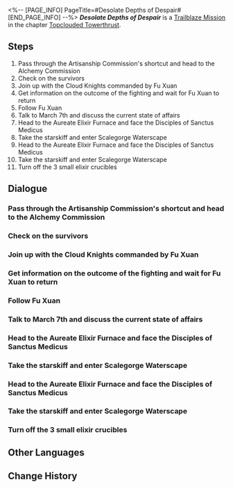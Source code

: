 <%-- [PAGE_INFO]
PageTitle=#Desolate Depths of Despair#
[END_PAGE_INFO] --%>
{{Stub|Dialogue, characters, and location(s)}}
{{Mission Infobox
|id            = 1021201
|title         = 
|image         = Mission Desolate Depths of Despair.png
|type          = Trailblaze
|event_name    = 
|chapter       = Topclouded Towerthrust
|requirements  = [[Trailblaze Mission]] ''[[Humming Antlers, Entwined Horns]]'' completed
|summary       = In a sudden turn of events, the master primus of the Disciples of Sanctus Medicus calls out on the brink of death for the one who brought the Stellaron to her, the assistant from the Antimatter Legion. Then, the guide who had been beside you all this time, "Miss Tingyun," suddenly turns into a ball of flame in a terrifying fashion, declaring to you their true identity of Phantylia, the Lord Ravager.<br />Phantylia uses the Legion's soldiers to block your path while moving deeper into Scalegorge Waterscape to claim the source of the Xianzhou natives' immortality &mdash; the Ambrosial Arbor.
|characters    = <!--characters that appear in this mission-->
|startLocation = <!--location as it intially appears on the mission screen-->
|world         = <!--i.e. Penacony-->
|area          = <!--i.e. A Child's Dream-->
|prev          = 
|next          = A Dragon Gallant, Its Ocean Distant
|exp           = 
|credits       = 
|stellarJade   = 
|other         = 
}}
'''''Desolate Depths of Despair''''' is a [[Trailblaze Mission]] in the chapter [[Topclouded Towerthrust]].

==Steps==
# Pass through the Artisanship Commission's shortcut and head to the Alchemy Commission
# Check on the survivors
# Join up with the Cloud Knights commanded by Fu Xuan
# Get information on the outcome of the fighting and wait for Fu Xuan to return
# Follow Fu Xuan
# Talk to March 7th and discuss the current state of affairs
# Head to the Aureate Elixir Furnace and face the Disciples of Sanctus Medicus
# Take the starskiff and enter Scalegorge Waterscape
# Head to the Aureate Elixir Furnace and face the Disciples of Sanctus Medicus
# Take the starskiff and enter Scalegorge Waterscape
# Turn off the 3 small elixir crucibles

<!--
==Gameplay Notes==

--><!--
==Trial Character==

-->
==Dialogue==
{{Stub Dialogue}}
===Pass through the Artisanship Commission's shortcut and head to the Alchemy Commission===
{{Mission Description|type=trailblaze|location=<!--to be added-->|The storm calms in the Artisanship Commission and the shortcut also opens up. You should pass through here as per the general's recommendations and head to the Alchemy Commission.}}
{{Dialogue Start}}
:{{tx}}
{{Dialogue End}}

===Check on the survivors===
{{Mission Description|type=trailblaze|location=<!--to be added-->|update|The Alchemy Commission lies in total chaos with a large-scale skirmish just kicking off. Just as you plan to stay away and assess the situation, you hear the sound of survivors calling for help.}}
{{Dialogue Start}}
:{{tx}}
{{Dialogue End}}

===Join up with the Cloud Knights commanded by Fu Xuan===
{{Mission Description|type=trailblaze|location=<!--to be added-->|update|According to the survivors, the master diviner had led the army to attack the rebel forces made up of Disciples of Sanctus Medicus. Your most urgent task right now is to head to the Knights' encampment and meet up with them.}}
{{Dialogue Start}}
:{{tx}}
{{Dialogue End}}

===Get information on the outcome of the fighting and wait for Fu Xuan to return===
{{Mission Description|type=trailblaze|location=<!--to be added-->|update|The Cloud Knights are stationed temporarily in a market in the Alchemy Commission. You learn that Fu Xuan had left with the scouts to assess the enemy.<br />All you can do for now is wait... or talk with the Knights to find out about the fighting so far.}}
{{Dialogue Start}}
:{{tx}}
{{Dialogue End}}

===Follow Fu Xuan===
{{Mission Description|type=trailblaze|location=<!--to be added-->|update|The master diviner soon returns to the encampment. According to her, the Disciples of Sanctus Medicus have summoned bizarre abominations and used sorcery to disturb people's minds, making the Knights unable to push forward.<br />She has figured out the reason but require the help of short-life individuals like you to overcome it.}}
{{Dialogue Start}}
:{{tx}}
{{Dialogue End}}

===Talk to March 7th and discuss the current state of affairs===
{{Mission Description|type=trailblaze|location=<!--to be added-->|update|The Cloud Knights are stationed temporarily in a market in the Alchemy Commission. You learn that Fu Xuan had left with the scouts to assess the enemy.<br />All you can do for now is wait... or talk with the Knights to find out about the fighting so far.}}
{{Dialogue Start}}
:{{tx}}
{{Dialogue End}}

===Head to the Aureate Elixir Furnace and face the Disciples of Sanctus Medicus===
{{Mission Description|type=trailblaze|location=<!--to be added-->|update|Deep in the bowels of the Alchemy Commission, the ancient elixir crucibles have been reactivated and smoke wafts out from them. This area was once named Evemist Mansion due to the mist generated by the elixir crucibles. Now these mists have been poisoned by the Disciples of Sanctus Medicus, and can quickly induce mara in long-life species.<br />Since you are the only ones who can break through the stalemate, you don't have a reason to refuse. You immediately prepare to fight the Disciples of Sanctus Medicus after turning off the elixir crucibles.}}
{{Dialogue Start}}
:{{tx}}
{{Dialogue End}}

===Take the starskiff and enter Scalegorge Waterscape===
{{Mission Description|type=trailblaze|location=<!--to be added-->|update|In a sudden turn of events, the master primus of the Disciples of Sanctus Medicus calls out on the brink of death for the one who brought the Stellaron to her, the assistant from the Antimatter Legion. Then, the guide who had been beside you all this time, "Miss Tingyun," suddenly turns into a ball of flame in a terrifying fashion, declaring to you their true identity of Phantylia, the Lord Ravager.<br />Phantylia uses the Legion's soldiers to block your path while moving deeper into Scalegorge Waterscape to claim the source of the Xianzhou natives' immortality &mdash; the Ambrosial Arbor.}}
{{Dialogue Start}}
:{{tx}}
{{Dialogue End}}

===Head to the Aureate Elixir Furnace and face the Disciples of Sanctus Medicus===
{{Mission Description|type=trailblaze|location=<!--to be added-->|update|Deep in the bowels of the Alchemy Commission, the ancient elixir crucibles have been reactivated and smoke wafts out from them. This area was once named Evemist Mansion due to the mist generated by the elixir crucibles. Now these mists have been poisoned by the Disciples of Sanctus Medicus, and can quickly induce mara in long-life species.<br />Since you are the only ones who can break through the stalemate, you don't have a reason to refuse. You immediately prepare to fight the Disciples of Sanctus Medicus after turning off the elixir crucibles.}}
{{Dialogue Start}}
:{{tx}}
{{Dialogue End}}

===Take the starskiff and enter Scalegorge Waterscape===
{{Mission Description|type=trailblaze|location=<!--to be added-->|update|In a sudden turn of events, the master primus of the Disciples of Sanctus Medicus calls out on the brink of death for the one who brought the Stellaron to her, the assistant from the Antimatter Legion. Then, the guide who had been beside you all this time, "Miss Tingyun," suddenly turns into a ball of flame in a terrifying fashion, declaring to you their true identity of Phantylia, the Lord Ravager.<br />Phantylia uses the Legion's soldiers to block your path while moving deeper into Scalegorge Waterscape to claim the source of the Xianzhou natives' immortality &mdash; the Ambrosial Arbor.}}
{{Dialogue Start}}
:{{tx}}
{{Dialogue End}}

===Turn off the 3 small elixir crucibles===
{{Mission Description|type=trailblaze|location=<!--to be added-->|update|Deep in the bowels of the Alchemy Commission, the ancient elixir crucibles have been reactivated, and smoke bellows from them. This area was once named Evemist Mansion due to the mist generated by the elixir crucibles. Now these mists have been poisoned by the Disciples of Sanctus Medicus, and can quickly induce mara in long-life species.<br />However, as short-life individuals led here by the Stellaron Hunters, you happen to be the indispensable help that Fu Xuan desperately needs.}}
{{Dialogue Start}}
:{{tx}}
{{Dialogue End}}

==Other Languages==
{{Other Languages
|en   = Desolate Depths of Despair
|zhs  = 金鼎灵树，穷途梼杌
|zht  = 金鼎靈樹，窮途檮杌
|ja   = 金鼎に霊樹、窮地に梼杌
|ko   = 연단로와 거목, 절망의 나락
|es   = Las profundidades desoladas de la desesperación
|fr   = Profondeurs du désespoir
|ru   = Горнил обречение и Древа свирепость
|th   = ต้นไม้และเตา เค้าลางแห่งความสิ้นหวัง
|vi   = Kim Đỉnh Linh Thụ, Kẻ Ác Cùng Đường
|de   = Trostlose Tiefen der Verzweiflung
|id   = Pohon dan Wadah Emas, Malapetaka dan Keputusasaan
|pt   = Profundezas Desoladas do Desespero
}}

==Change History==
{{Change History|1.2}}
